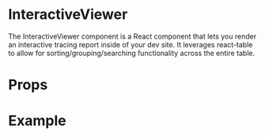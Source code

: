 
# InteractiveViewer

The InteractiveViewer component is a React component that lets you render an interactive tracing report inside of your dev site. It leverages react-table to allow 
for sorting/grouping/searching functionality across the entire table.

# Props
<InteractivePropsTable />

# Example
<InteractiveViewerExample />

